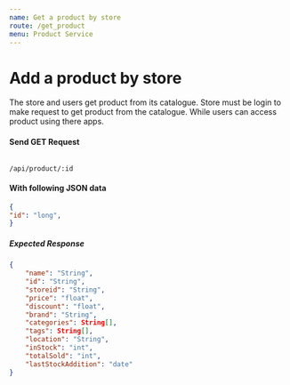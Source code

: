 ```yaml
---
name: Get a product by store
route: /get_product
menu: Product Service
---
```


# Add a product by store
The store and users get product from its catalogue. Store must be login to make request to get product from the catalogue. While users can access product using there apps.

#### Send GET Request 
<Code>
/api/product/:id
</Code>

#### With following JSON data
```json
{
"id": "long",
}
```

##### Expected Response
```json
{
    "name": "String",
    "id": "String",
    "storeid": "String",
    "price": "float",
    "discount": "float",
    "brand": "String",
    "categories": String[],
    "tags": String[],
    "location": "String",
    "inStock": "int",
    "totalSold": "int",
    "lastStockAddition": "date"
}
```
